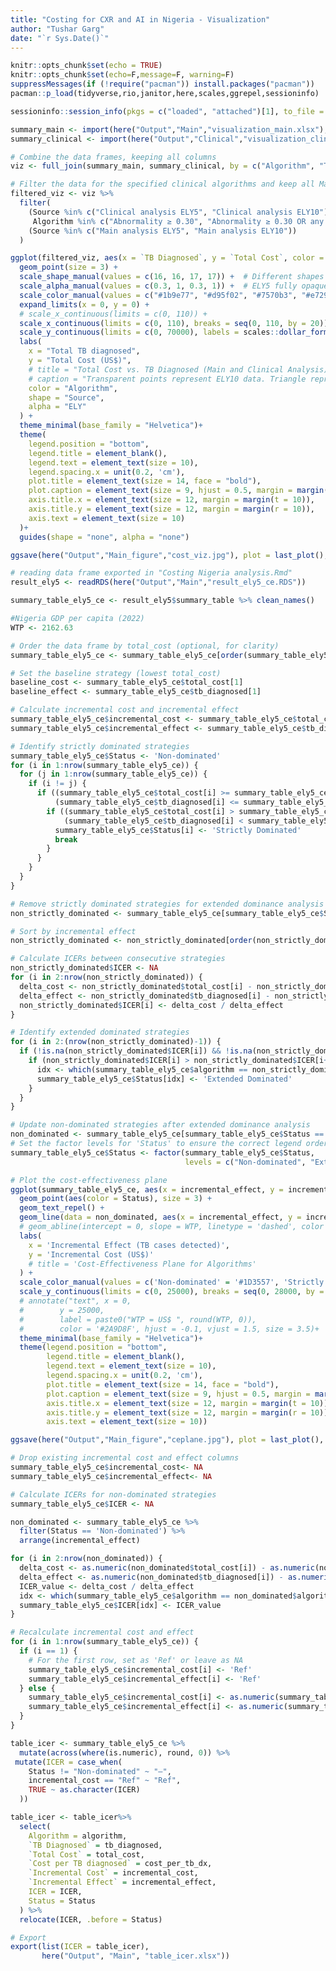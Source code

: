 ```yaml
---
title: "Costing for CXR and AI in Nigeria - Visualization"
author: "Tushar Garg"
date: "`r Sys.Date()`"
---
```


```r
knitr::opts_chunk$set(echo = TRUE)
knitr::opts_chunk$set(echo=F,message=F, warning=F)
suppressMessages(if (!require("pacman")) install.packages("pacman"))
pacman::p_load(tidyverse,rio,janitor,here,scales,ggrepel,sessioninfo)

```

```r
sessioninfo::session_info(pkgs = c("loaded", "attached")[1], to_file = here("Session info","Costing_Nigeria_analysis_viz_session_info.txt"))
```

```r
summary_main <- import(here("Output","Main","visualization_main.xlsx"), which = "summary_main")
summary_clinical <- import(here("Output","Clinical","visualization_clinical.xlsx"), which = "summary_clinical")

# Combine the data frames, keeping all columns
viz <- full_join(summary_main, summary_clinical, by = c("Algorithm", "Tests used", "TB Diagnosed", "Total Cost", "Cost per case diagnosed", "Source")) 
```

```r
# Filter the data for the specified clinical algorithms and keep all Main analysis
filtered_viz <- viz %>%
  filter(
    (Source %in% c("Clinical analysis ELY5", "Clinical analysis ELY10") & 
     Algorithm %in% c("Abnormality ≥ 0.30", "Abnormality ≥ 0.30 OR any symptom")) |
    (Source %in% c("Main analysis ELY5", "Main analysis ELY10"))
  )

ggplot(filtered_viz, aes(x = `TB Diagnosed`, y = `Total Cost`, color = Algorithm, shape = Source, alpha = Source)) +
  geom_point(size = 3) +
  scale_shape_manual(values = c(16, 16, 17, 17)) +  # Different shapes for Main and Clinical analysis
  scale_alpha_manual(values = c(0.3, 1, 0.3, 1)) +  # ELY5 fully opaque, ELY10 more transparent
  scale_color_manual(values = c("#1b9e77", "#d95f02", "#7570b3", "#e7298a", "brown")) +  # Different colors for each algorithm
  expand_limits(x = 0, y = 0) +
  # scale_x_continuous(limits = c(0, 110)) +
  scale_x_continuous(limits = c(0, 110), breaks = seq(0, 110, by = 20)) +
  scale_y_continuous(limits = c(0, 70000), labels = scales::dollar_format()) +  
  labs(
    x = "Total TB diagnosed",
    y = "Total Cost (US$)",
    # title = "Total Cost vs. TB Diagnosed (Main and Clinical Analysis)",
    # caption = "Transparent points represent ELY10 data. Triangle represent Main analysis, and circle represent Clinical analysis.",
    color = "Algorithm",
    shape = "Source",
    alpha = "ELY"
  ) +
  theme_minimal(base_family = "Helvetica")+
  theme(
    legend.position = "bottom",
    legend.title = element_blank(),
    legend.text = element_text(size = 10),
    legend.spacing.x = unit(0.2, 'cm'),
    plot.title = element_text(size = 14, face = "bold"),
    plot.caption = element_text(size = 9, hjust = 0.5, margin = margin(t = 10)),
    axis.title.x = element_text(size = 12, margin = margin(t = 10)),
    axis.title.y = element_text(size = 12, margin = margin(r = 10)),
    axis.text = element_text(size = 10)
  )+
  guides(shape = "none", alpha = "none")

ggsave(here("Output","Main_figure","cost_viz.jpg"), plot = last_plot(), width = 9.5, height = 6, dpi = 600)
```

```r
# reading data frame exported in "Costing Nigeria analysis.Rmd"
result_ely5 <- readRDS(here("Output","Main","result_ely5_ce.RDS"))

summary_table_ely5_ce <- result_ely5$summary_table %>% clean_names()

#Nigeria GDP per capita (2022)
WTP <- 2162.63 

# Order the data frame by total_cost (optional, for clarity)
summary_table_ely5_ce <- summary_table_ely5_ce[order(summary_table_ely5_ce$total_cost), ]

# Set the baseline strategy (lowest total_cost)
baseline_cost <- summary_table_ely5_ce$total_cost[1]
baseline_effect <- summary_table_ely5_ce$tb_diagnosed[1]

# Calculate incremental cost and incremental effect
summary_table_ely5_ce$incremental_cost <- summary_table_ely5_ce$total_cost - baseline_cost
summary_table_ely5_ce$incremental_effect <- summary_table_ely5_ce$tb_diagnosed - baseline_effect

# Identify strictly dominated strategies
summary_table_ely5_ce$Status <- 'Non-dominated'
for (i in 1:nrow(summary_table_ely5_ce)) {
  for (j in 1:nrow(summary_table_ely5_ce)) {
    if (i != j) {
      if ((summary_table_ely5_ce$total_cost[i] >= summary_table_ely5_ce$total_cost[j]) &&
          (summary_table_ely5_ce$tb_diagnosed[i] <= summary_table_ely5_ce$tb_diagnosed[j])) {
        if ((summary_table_ely5_ce$total_cost[i] > summary_table_ely5_ce$total_cost[j]) ||
            (summary_table_ely5_ce$tb_diagnosed[i] < summary_table_ely5_ce$tb_diagnosed[j])) {
          summary_table_ely5_ce$Status[i] <- 'Strictly Dominated'
          break
        }
      }
    }
  }
}

# Remove strictly dominated strategies for extended dominance analysis
non_strictly_dominated <- summary_table_ely5_ce[summary_table_ely5_ce$Status != 'Strictly Dominated', ]

# Sort by incremental effect
non_strictly_dominated <- non_strictly_dominated[order(non_strictly_dominated$incremental_effect), ]

# Calculate ICERs between consecutive strategies
non_strictly_dominated$ICER <- NA
for (i in 2:nrow(non_strictly_dominated)) {
  delta_cost <- non_strictly_dominated$total_cost[i] - non_strictly_dominated$total_cost[i-1]
  delta_effect <- non_strictly_dominated$tb_diagnosed[i] - non_strictly_dominated$tb_diagnosed[i-1]
  non_strictly_dominated$ICER[i] <- delta_cost / delta_effect
}

# Identify extended dominated strategies
for (i in 2:(nrow(non_strictly_dominated)-1)) {
  if (!is.na(non_strictly_dominated$ICER[i]) && !is.na(non_strictly_dominated$ICER[i+1])) {
    if (non_strictly_dominated$ICER[i] > non_strictly_dominated$ICER[i+1]) {
      idx <- which(summary_table_ely5_ce$algorithm == non_strictly_dominated$algorithm[i])
      summary_table_ely5_ce$Status[idx] <- 'Extended Dominated'
    }
  }
}

# Update non-dominated strategies after extended dominance analysis
non_dominated <- summary_table_ely5_ce[summary_table_ely5_ce$Status == 'Non-dominated', ]
# Set the factor levels for 'Status' to ensure the correct legend order
summary_table_ely5_ce$Status <- factor(summary_table_ely5_ce$Status, 
                                       levels = c("Non-dominated", "Extended Dominated", "Strictly Dominated"))

# Plot the cost-effectiveness plane
ggplot(summary_table_ely5_ce, aes(x = incremental_effect, y = incremental_cost, label = algorithm)) +
  geom_point(aes(color = Status), size = 3) +
  geom_text_repel() +
  geom_line(data = non_dominated, aes(x = incremental_effect, y = incremental_cost), color = '#264653', linetype = 'dotted') +
  # geom_abline(intercept = 0, slope = WTP, linetype = 'dashed', color = '#2A9D8F', size = 0.7)+ #Hiding WTP
  labs(
    x = 'Incremental Effect (TB cases detected)',
    y = 'Incremental Cost (US$)'
    # title = 'Cost-Effectiveness Plane for Algorithms'
  ) +
  scale_color_manual(values = c('Non-dominated' = '#1D3557', 'Strictly Dominated' = '#B22222', 'Extended Dominated' = '#F4A261')) +
  scale_y_continuous(limits = c(0, 25000), breaks = seq(0, 28000, by = 5000), labels = scales::dollar_format()) +  
  # annotate("text", x = 0, 
  #        y = 25000, 
  #        label = paste0("WTP = US$ ", round(WTP, 0)), 
  #        color = '#2A9D8F', hjust = -0.1, vjust = 1.5, size = 3.5)+
  theme_minimal(base_family = "Helvetica")+
  theme(legend.position = "bottom",
        legend.title = element_blank(),
        legend.text = element_text(size = 10),
        legend.spacing.x = unit(0.2, 'cm'),
        plot.title = element_text(size = 14, face = "bold"),
        plot.caption = element_text(size = 9, hjust = 0.5, margin = margin(t = 10)),
        axis.title.x = element_text(size = 12, margin = margin(t = 10)),
        axis.title.y = element_text(size = 12, margin = margin(r = 10)),
        axis.text = element_text(size = 10))

ggsave(here("Output","Main_figure","ceplane.jpg"), plot = last_plot(), width = 9, height = 6, dpi = 600)
```

```r
# Drop existing incremental cost and effect columns
summary_table_ely5_ce$incremental_cost<- NA
summary_table_ely5_ce$incremental_effect<- NA

# Calculate ICERs for non-dominated strategies
summary_table_ely5_ce$ICER <- NA

non_dominated <- summary_table_ely5_ce %>%
  filter(Status == 'Non-dominated') %>%
  arrange(incremental_effect)

for (i in 2:nrow(non_dominated)) {
  delta_cost <- as.numeric(non_dominated$total_cost[i]) - as.numeric(non_dominated$total_cost[i - 1])
  delta_effect <- as.numeric(non_dominated$tb_diagnosed[i]) - as.numeric(non_dominated$tb_diagnosed[i - 1])
  ICER_value <- delta_cost / delta_effect
  idx <- which(summary_table_ely5_ce$algorithm == non_dominated$algorithm[i])
  summary_table_ely5_ce$ICER[idx] <- ICER_value
}

# Recalculate incremental cost and effect
for (i in 1:nrow(summary_table_ely5_ce)) {
  if (i == 1) {
    # For the first row, set as 'Ref' or leave as NA
    summary_table_ely5_ce$incremental_cost[i] <- 'Ref'
    summary_table_ely5_ce$incremental_effect[i] <- 'Ref'
  } else {
    summary_table_ely5_ce$incremental_cost[i] <- as.numeric(summary_table_ely5_ce$total_cost[i]) - as.numeric(summary_table_ely5_ce$total_cost[i - 1])
    summary_table_ely5_ce$incremental_effect[i] <- as.numeric(summary_table_ely5_ce$tb_diagnosed[i]) - as.numeric(summary_table_ely5_ce$tb_diagnosed[i - 1])
  }
}

table_icer <- summary_table_ely5_ce %>%
  mutate(across(where(is.numeric), round, 0)) %>% 
 mutate(ICER = case_when(
    Status != "Non-dominated" ~ "—",
    incremental_cost == "Ref" ~ "Ref",
    TRUE ~ as.character(ICER)
  ))

table_icer <- table_icer%>% 
  select(
    Algorithm = algorithm,
    `TB Diagnosed` = tb_diagnosed,
    `Total Cost` = total_cost,
    `Cost per TB diagnosed` = cost_per_tb_dx,
    `Incremental Cost` = incremental_cost,
    `Incremental Effect` = incremental_effect,
    ICER = ICER,
    Status = Status
  ) %>%
  relocate(ICER, .before = Status)

# Export
export(list(ICER = table_icer),
       here("Output", "Main", "table_icer.xlsx"))
```
